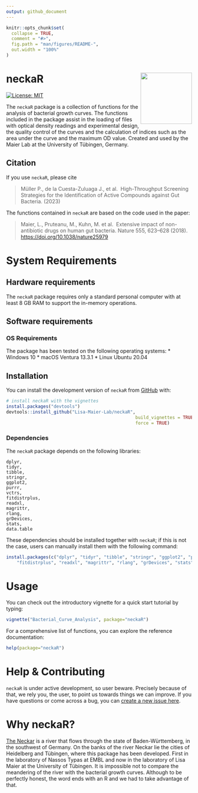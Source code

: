 ```yaml
---
output: github_document
---
```


<!-- README.md is generated from README.Rmd. Please edit that file -->

```r
knitr::opts_chunk$set(
  collapse = TRUE,
  comment = "#>",
  fig.path = "man/figures/README-",
  out.width = "100%"
)
```

# neckaR <a href='https://lisamaierlab.com/'><img src='man/figures/neckaR.png' align="right" height="139" /></a>

<!-- badges: start -->
 [![License: MIT](https://img.shields.io/badge/License-MIT-yellow.svg)](https://github.com/jacodela/neckaR/blob/main/LICENSE.md)
<!-- badges: end -->

The `neckaR` package is a collection of functions for the analysis of bacterial
growth curves. The functions included in the package assist in the loading of files
with optical density readings and experimental design, the quality control of the 
curves and the calculation of indices such as the area under the curve and the 
maximum OD value. Created and used by the Maier Lab at the University of Tübingen,
Germany.


## Citation
If you use `neckaR`, please cite

> Müller P., de la Cuesta-Zuluaga J., et al. 
	High-Throughput Screening Strategies for the Identification of Active Compounds against Gut Bacteria. (2023)

The functions contained in `neckaR` are based on the code used in the paper:

> Maier, L., Pruteanu, M., Kuhn, M. et al. 
	Extensive impact of non-antibiotic drugs on human gut bacteria. Nature 555, 623–628 (2018).
	[https://doi.org/10.1038/nature25979](https://doi.org/10.1038/nature25979)
	
# System Requirements
## Hardware requirements
The `neckaR` package requires only a standard personal computer with at least
8 GB RAM to support the in-memory operations.

## Software requirements
### OS Requirements
The package has been tested on the following operating systems:
* Windows 10
* macOS Ventura 13.3.1
* Linux Ubuntu 20.04

## Installation

You can install the development version of `neckaR` from [GitHub](https://github.com/) with:

```r
# install neckaR with the vignettes
install.packages("devtools")
devtools::install_github("Lisa-Maier-Lab/neckaR",  
												 build_vignettes = TRUE, 
												 force = TRUE)
```

### Dependencies
The `neckaR` package depends on the following libraries:

```
dplyr,
tidyr,
tibble,
stringr,
ggplot2,
purrr,
vctrs,
fitdistrplus,
readxl,
magrittr,
rlang,
grDevices,
stats,
data.table
```

These dependencies should be installed together with `neckaR`; if this is not the case, users can manually install them with the following command:

```r
install.packages(c("dplyr", "tidyr", "tibble", "stringr", "ggplot2", "purrr", "vctrs", 
	"fitdistrplus", "readxl", "magrittr", "rlang", "grDevices", "stats", "data.table"))
```

# Usage
You can check out the introductory vignette for a quick start tutorial by typing:
```r
vignette("Bacterial_Curve_Analysis", package="neckaR")
```

For a comprehensive list of functions, you can explore the reference documentation:
```r
help(package="neckaR")
```

# Help & Contributing
`neckaR` is under active development, so user beware. Precisely because of that,
we rely you, the user, to point us towards things we can improve. 
If you have questions or come across a bug, you can 
[create a new issue here](https://github.com/jacodela/neckaR/issues).

# Why neckaR?
[The Neckar](https://en.wikipedia.org/wiki/Neckar) is a river that flows through 
the state of Baden-Württemberg, in the southwest of Germany. On the banks of the
river Neckar lie the cities of Heidelberg and Tübingen, where this package has 
been developed. First in the laboratory of Nassos Typas at EMBL and now in the 
laboratory of Lisa Maier at the University of Tübingen. It is impossible not 
to compare the meandering of the river with the bacterial growth curves. Although
to be perfectly honest, the word ends with an R and we had to take advantage of that.
